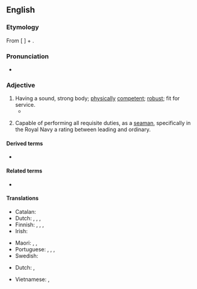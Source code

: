 ==English==

===Etymology===
From [{{m|en|able}} {{m|en|body}}] + {{af|en|-ed}}.

===Pronunciation===
* {{a|US}} {{IPA|/ˈei.bl̩ˌbɑ.did/|lang=en}}

===Adjective===
{{en-adj|head=[[able]]-[[body|bodied]]}}

# Having a sound, strong body; [[physically]] [[competent]]; [[robust]]; fit for service.
#* {{quote-book|author={{w|James Anthony Froude|Froude}}|title=History of England from the Fall of Wolsey to the Defeat of the Spanish Armada|year=1893|passage=A servant determinately idle, leaving his work, or an '''able-bodied''' vagrant, roaming the country without means of honest self-support and without seeking employment, was to be brought before the two nearest magistrates.}}
# {{lb|en|nautical}} Capable of performing all requisite duties, as a [[seaman]], specifically in the Royal Navy a rating between leading and ordinary.

====Derived terms====
{{der-top}}
* {{l|en|able-bodiedness}}
{{der-mid}}
{{der-bottom}}

====Related terms====
{{rel-top}}
* {{l|en|ableism}}
{{rel-mid}}
{{rel-bottom}}

====Translations====
{{trans-top|having a sound, strong body; physically competent; robust}}
* Catalan: {{t+|ca|robust}}
* Dutch: {{t+|nl|volwaardig}}, {{t|nl|lichamelijk geschikt}}, {{t+|nl|valide}}, {{t|nl|robust}}
* Finnish: {{t|fi|palveluskelpoinen}}, {{t|fi|kenttäkelpoinen}} {{qualifier|fit for military service}}, {{t+|fi|työkykyinen}} {{qualifier|capable of working}}, {{t+|fi|terve}} {{qualifier|sound}}
* Irish: {{t|ga|infheidhme}}
{{trans-mid}}
* Maori: {{t|mi|mārōrō}}, {{t|mi|marohi}}, {{t|mi|mārohirohi}}
* Portuguese: {{t|pt|pessoa sem deficiência|f}}, {{t|pt|não-deficiente}}, {{t+|pt|capaz}}, {{t+|pt|robusto|m}}
* Swedish: {{t+|sv|arbetsför}}
{{trans-bottom}}

{{trans-top|(Nautical)}}
* Dutch: {{t+|nl|volslagen}}, {{t+|nl|bevaren}}
{{trans-mid}}
{{trans-bottom}}

{{checktrans-top}}
* Vietnamese: {{t-check|vi|khoẻ mạnh}}, {{t-check|vi|đủ tiêu chuẩn sức khoẻ}}
{{trans-mid}}
{{trans-bottom}}